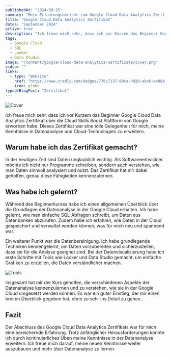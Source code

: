 ```yaml
---
publishedAt: "2024-09-25"
summary: "Mein Erfahrungsbericht zum Google Cloud Data Analytics Zertifikat und die erworbenen Kenntnisse in SQL, Datenbereinigung und Datenvisualisierung"
title: "Google Cloud Data Analytics Zertifikat"
dates: "September 2024"
active: true
description: "Ich freue mich sehr, dass ich vor Kurzem das Beginner Google Cloud Data Analytics Zertifikat über die [Cloud Skills Boost](https://www.cloudskillsboost.google/) Plattform von Google erworben habe. Dieses Zertifikat war eine tolle Gelegenheit für mich, meine Kenntnisse in Datenanalyse und Cloud-Technologien zu erweitern."
tags:
  - Google Cloud
  - SQL
  - Looker
  - Data Studio
image: "/content/google-cloud-data-analytics-certificate/cover.png"
video: ""
links:
  - type: "Website"
    href: "https://www.credly.com/badges/776c7137-80ca-4920-abc6-e4d8a1d12dff/public_url"
    icon: globe
typeofBlogPost: "Zertifikat"
---
```


![Cover](/content/google-cloud-data-analytics-certificate/cover.png)

Ich freue mich sehr, dass ich vor Kurzem das Beginner Google Cloud Data Analytics Zertifikat über die Cloud Skills Boost Plattform von Google erworben habe. Dieses Zertifikat war eine tolle Gelegenheit für mich, meine Kenntnisse in Datenanalyse und Cloud-Technologien zu erweitern.

## Warum habe ich das Zertifikat gemacht?

In der heutigen Zeit sind Daten unglaublich wichtig. Als Softwareentwickler möchte ich nicht nur Programme schreiben, sondern auch verstehen, wie man Daten sinnvoll analysiert und nutzt. Das Zertifikat hat mir dabei geholfen, genau diese Fähigkeiten kennenzulernen.

## Was habe ich gelernt?

Während des Beginnerkurses habe ich einen allgemeinen Überblick über die Grundlagen der Datenanalyse in der Google Cloud erhalten. Ich habe gelernt, wie man einfache SQL-Abfragen schreibt, um Daten aus Datenbanken abzurufen. Zudem habe ich erfahren, wie Daten in der Cloud gespeichert und verwaltet werden können, was für mich neu und spannend war.

Ein weiterer Punkt war die Datenbereinigung. Ich habe grundlegende Techniken kennengelernt, um Daten vorzubereiten und sicherzustellen, dass sie für die Analyse geeignet sind. Bei der Datenvisualisierung habe ich erste Schritte mit Tools wie Looker und Data Studio gemacht, um einfache Grafiken zu erstellen, die Daten verständlicher machen.

![Tools](/content/google-cloud-data-analytics-certificate/tools.png)

Insgesamt hat mir der Kurs geholfen, die verschiedenen Aspekte der Datenanalyse kennenzulernen und zu verstehen, wie sie in der Google Cloud umgesetzt werden können. Es war ein guter Einstieg, der mir einen breiten Überblick gegeben hat, ohne zu sehr ins Detail zu gehen.

## Fazit

Der Abschluss des Google Cloud Data Analytics Zertifikats war für mich eine bereichernde Erfahrung. Trotz anfänglicher Herausforderungen konnte ich durch kontinuierliches Üben meine Kenntnisse in der Datenanalyse erweitern. Ich freue mich darauf, meine neuen Kenntnisse weiter auszubauen und mehr über Datenanalyse zu lernen.
